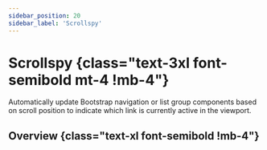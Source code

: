 ```yaml
---
sidebar_position: 20
sidebar_label: 'Scrollspy'
---
```


# Scrollspy {class="text-3xl font-semibold mt-4 !mb-4"}

Automatically update Bootstrap navigation or list group components based on scroll position to indicate which
link is currently active in the viewport.

## Overview {class="text-xl font-semibold !mb-4"}

<Overview />
